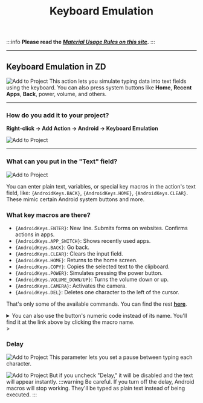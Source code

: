 ﻿---
sidebar_position: 12
title: Keyboard Emulation
description: Keyboard input.
---

:::info **Please read the [*Material Usage Rules on this site*](../../Disclaimer).**
:::

_______________________________________________
## Keyboard Emulation in ZD
![Add to Project](../assets/Keyboard_and_Swipe/Keyboard_and_Swipe_pic1.png)
This action lets you simulate typing data into text fields using the keyboard. You can also press system buttons like **Home**, **Recent Apps**, **Back**, power, volume, and others.

_______________________________________________
### How do you add it to your project?
**Right-click → Add Action → Android → Keyboard Emulation**

![Add to Project](../assets/Keyboard_and_Swipe/Keyboard_and_Swipe_pic2.png)

_______________________________________________
### What can you put in the "Text" field?
![Add to Project](../assets/Keyboard_and_Swipe/Keyboard_and_Swipe_pic3.png)

You can enter plain text, variables, or special key macros in the action's text field, like: `{AndroidKeys.BACK}`, `{AndroidKeys.HOME}`, `{AndroidKeys.CLEAR}`. These mimic certain Android system buttons and more.

### What key macros are there?
- `{AndroidKeys.ENTER}`: New line. Submits forms on websites. Confirms actions in apps.
- `{AndroidKeys.APP_SWITCH}`: Shows recently used apps.
- `{AndroidKeys.BACK}`: Go back.
- `{AndroidKeys.CLEAR}`: Clears the input field.
- `{AndroidKeys.HOME}`: Returns to the home screen.
- `{AndroidKeys.COPY}`: Copies the selected text to the clipboard.
- `{AndroidKeys.POWER}`: Simulates pressing the power button.
- `{AndroidKeys.VOLUME_DOWN/UP}`: Turns the volume down or up.
- `{AndroidKeys.CAMERA}`: Activates the camera.
- `{AndroidKeys.DEL}`: Deletes one character to the left of the cursor.

That's only some of the available commands. You can find the rest [**here**](https://developer.android.com/reference/android/view/KeyEvent).

<details>
<summary>You can also use the button's numeric code instead of its name. You'll find it at the link above by clicking the macro name.</summary>

   ![Numeric Code](../assets/Keyboard_and_Swipe/Keyboard_and_Swipe_pic4.png)
</details>
>  

### Delay
![Add to Project](../assets/Keyboard_and_Swipe/Keyboard_and_Swipe_pic5.png)
This parameter lets you set a pause between typing each character.

![Add to Project](../assets/Keyboard_and_Swipe/Keyboard_and_Swipe_pic6.png)
But if you uncheck "Delay," it will be disabled and the text will appear instantly.
:::warning Be careful.
If you turn off the delay, Android macros will stop working. They'll be typed as plain text instead of being executed.
:::